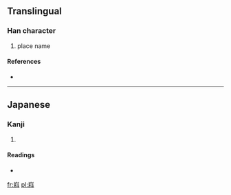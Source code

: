 ==Translingual==

===Han character===
{{Han char|rn=46|rad=山|as=09|sn=12|four=2294<sub>7</sub>|canj=山竹木十 (UHDJ)}}

# place name

====References====
* {{Han ref|kx=0316.381|hdz=10787.091|uh=5D59|ud=23897|bh=D8E8|bd=55528}}

----

==Japanese==

===Kanji===
{{ja-kanji|grade=|rs=山09}}

# {{defn|Japanese|sort=山09}}

====Readings====
* {{ja-readings|on=|kun=[[やましな]] (yamashina)}}

[[fr:嵙]]
[[pl:嵙]]